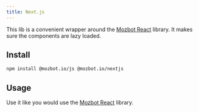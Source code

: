 ```yaml
---
title: Next.js
---
```


This lib is a convenient wrapper around the [Mozbot React](./react) library. It makes sure the components are lazy loaded.

## Install

```bash
npm install @mozbot.io/js @mozbot.io/nextjs
```

## Usage

Use it like you would use the [Mozbot React](./react) library.
